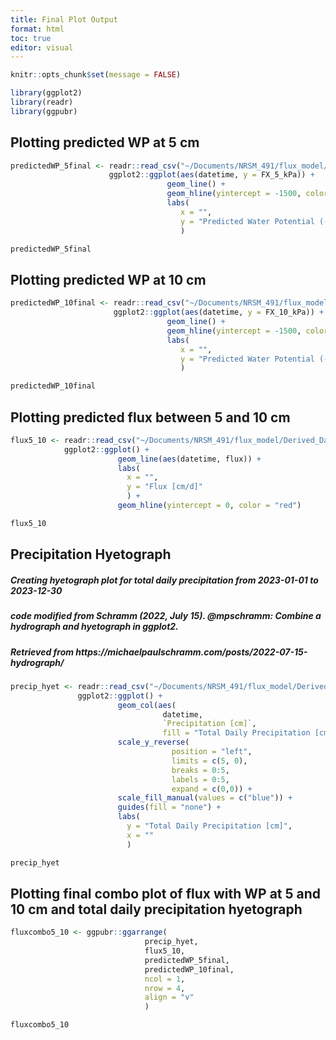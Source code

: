 ```yaml
---
title: Final Plot Output
format: html
toc: true
editor: visual
---
```

```r
knitr::opts_chunk$set(message = FALSE)
```

```r

library(ggplot2)
library(readr)
library(ggpubr)

```

## Plotting predicted WP at 5 cm 

```r

predictedWP_5final <- readr::read_csv("~/Documents/NRSM_491/flux_model/Derived_Data/flux_data5_10.csv") |>
                      ggplot2::ggplot(aes(datetime, y = FX_5_kPa)) +
                                   geom_line() +
                                   geom_hline(yintercept = -1500, color = "red") +
                                   labs(
                                      x = "",
                                      y = "Predicted Water Potential (-kPa)"
                                      ) 

predictedWP_5final

```

## Plotting predicted WP at 10 cm 

```r

predictedWP_10final <- readr::read_csv("~/Documents/NRSM_491/flux_model/Derived_Data/flux_data5_10.csv") |>
                       ggplot2::ggplot(aes(datetime, y = FX_10_kPa)) +
                                   geom_line() +
                                   geom_hline(yintercept = -1500, color = "red") +
                                   labs(
                                      x = "",
                                      y = "Predicted Water Potential (-kPa)"
                                      ) 

predictedWP_10final

```

## Plotting predicted flux between 5 and 10 cm 

```r

flux5_10 <- readr::read_csv("~/Documents/NRSM_491/flux_model/Derived_Data/flux_data5_10.csv") |>
            ggplot2::ggplot() +
                        geom_line(aes(datetime, flux)) +
                        labs(
                          x = "",
                          y = "Flux [cm/d]" 
                          ) +
                        geom_hline(yintercept = 0, color = "red")

flux5_10

```

## Precipitation Hyetograph

##### Creating hyetograph plot for total daily precipitation from 2023-01-01 to 2023-12-30

##### code modified from Schramm (2022, July 15). @mpschramm: Combine a hydrograph and hyetograph in ggplot2.

##### Retrieved from https://michaelpaulschramm.com/posts/2022-07-15-hydrograph/ 

```r

precip_hyet <- readr::read_csv("~/Documents/NRSM_491/flux_model/Derived_Data/aceabsar_precip.csv") |>
               ggplot2::ggplot() +
                        geom_col(aes(
                                  datetime, 
                                  `Precipitation [cm]`, 
                                  fill = "Total Daily Precipitation [cm]")) +
                        scale_y_reverse(
                                    position = "left",
                                    limits = c(5, 0),
                                    breaks = 0:5,
                                    labels = 0:5,
                                    expand = c(0,0)) + 
                        scale_fill_manual(values = c("blue")) +
                        guides(fill = "none") +
                        labs(
                          y = "Total Daily Precipitation [cm]",
                          x = ""
                          )

precip_hyet

```

## Plotting final combo plot of flux with WP at 5 and 10 cm and total daily precipitation hyetograph

```r

fluxcombo5_10 <- ggpubr::ggarrange(
                              precip_hyet,
                              flux5_10,
                              predictedWP_5final,
                              predictedWP_10final,
                              ncol = 1,
                              nrow = 4,
                              align = "v"
                              )

fluxcombo5_10

```
